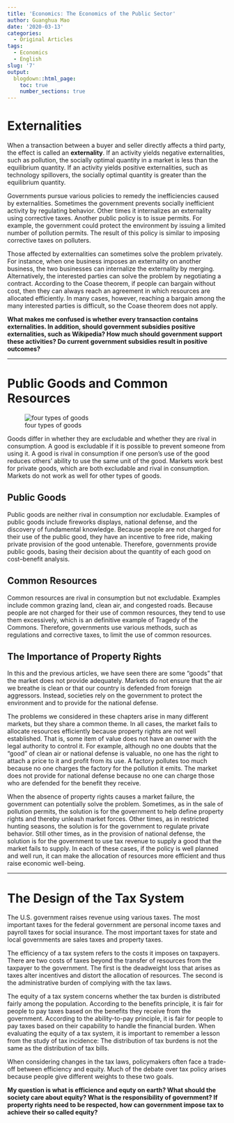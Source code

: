 ```yaml
---
title: 'Economics: The Economics of the Public Sector'
author: Guanghua Mao
date: '2020-03-13'
categories:
  - Original Articles
tags:
  - Economics
  - English
slug: '7'
output:
  blogdown::html_page:
    toc: true
    number_sections: true
---
```


# Externalities

When a transaction between a buyer and seller directly affects a third party, the effect is called an **externality**. If an activity yields negative externalities, such as pollution, the socially optimal quantity in a market is less than the equilibrium quantity. If an activity yields positive externalities, such as technology spillovers, the socially optimal quantity is greater than the equilibrium quantity. 

Governments pursue various policies to remedy the inefficiencies caused by externalities. Sometimes the government prevents socially inefficient activity by regulating behavior. Other times it internalizes an externality using corrective taxes. Another public policy is to issue permits. For example, the government could protect the environment by issuing a limited number of pollution permits. The result of this policy is similar to imposing corrective taxes on polluters. 

Those affected by externalities can sometimes solve the problem privately. For instance, when one business imposes an externality on another business, the two businesses can internalize the externality by merging. Alternatively, the interested parties can solve the problem by negotiating a contract. According to the Coase theorem, if people can bargain without cost, then they can always reach an agreement in which resources are allocated efficiently. In many cases, however, reaching a bargain among the many interested parties is difficult, so the Coase theorem does not apply.

**What makes me confused is whether every transaction contains externalities. In addition, should government subsidies positive externalities, such as Wikipedia? How much should government support these activities? Do current government subsidies result in positive outcomes?**

---


# Public Goods and Common Resources

![four types of goods](/post/2020-03-13-economics-the-economics-of-the-public-sector_files/four types of goods.png)

Goods differ in whether they are excludable and whether they are rival in consumption. A good is excludable if it is possible to prevent someone from using it. A good is rival in consumption if one person’s use of the good reduces others’ ability to use the same unit of the good. Markets work best for private goods, which are both excludable and rival in consumption. Markets do not work as well for other types of goods.

## Public Goods

Public goods are neither rival in consumption nor excludable. Examples of public goods include fireworks displays, national defense, and the discovery of fundamental knowledge. Because people are not charged for their use of the public good, they have an incentive to free ride, making private provision of the good untenable. Therefore, governments provide public goods, basing their decision about the quantity of each good on cost–benefit analysis. 

## Common Resources

Common resources are rival in consumption but not excludable. Examples include common grazing land, clean air, and congested roads. Because people are not charged for their use of common resources, they tend to use them excessively, which is an definitive example of Tragedy of the Commons. Therefore, governments use various methods, such as regulations and corrective taxes, to limit the use of common resources.

## The Importance of Property Rights

In this and the previous articles, we have seen there are some “goods” that the market does not provide adequately. Markets do not ensure that the air we breathe is clean or that our country is defended from foreign aggressors. Instead, societies rely on the government to protect the environment and to provide for the national defense.

The problems we considered in these chapters arise in many different markets, but they share a common theme. In all cases, the market fails to allocate resources efficiently because property rights are not well established. That is, some item of value does not have an owner with the legal authority to control it. For example, although no one doubts that the “good” of clean air or national defense is valuable, no one has the right to attach a price to it and profit from its use. A factory pollutes too much because no one charges the factory for the pollution it emits. The market does not provide for national defense because no one can charge those who are defended for the benefit they receive.

When the absence of property rights causes a market failure, the government can potentially solve the problem. Sometimes, as in the sale of pollution permits, the solution is for the government to help define property rights and thereby unleash market forces. Other times, as in restricted hunting seasons, the solution is for the government to regulate private behavior. Still other times, as in the provision of national defense, the solution is for the government to use tax revenue to supply a good that the market fails to supply. In each of these cases, if the policy is well planned and well run, it can make the allocation of resources more efficient and thus raise economic well-being.

---

# The Design of the Tax System

The U.S. government raises revenue using various taxes. The most important taxes for the federal government are personal income taxes and payroll taxes for social insurance. The most important taxes for state and local governments are sales taxes and property taxes.

The efficiency of a tax system refers to the costs it imposes on taxpayers. There are two costs of taxes beyond the transfer of resources from the taxpayer to the government. The first is the deadweight loss that arises as taxes alter incentives and distort the allocation of resources. The second is the administrative burden of complying with the tax laws.

The equity of a tax system concerns whether the tax burden is distributed fairly among the population. According to the benefits principle, it is fair for people to pay taxes based on the benefits they receive from the government. According to the ability-to-pay principle, it is fair for people to pay taxes based on their capability to handle the financial burden. When evaluating the equity of a tax system, it is important to remember a lesson from the study of tax incidence: The distribution of tax burdens is not the same as the distribution of tax bills. 

When considering changes in the tax laws, policymakers often face a trade-off between efficiency and equity. Much of the debate over tax policy arises because people give different weights to these two goals.

**My question is what is efficience and equty on earth? What should the society care about equity? What is the responsibility of government? If property rights need to be respected, how can government impose tax to achieve their so called equity?**



















































